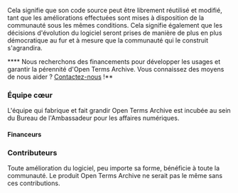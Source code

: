 Cela signifie que son code source peut être librement réutilisé et modifié, tant que les améliorations effectuées sont mises à disposition de la communauté sous les mêmes conditions. Cela signifie également que les décisions d'évolution du logiciel seront prises de manière de plus en plus démocratique au fur et à mesure que la communauté qui le construit s'agrandira.

**** Nous recherchons des financements pour développer les usages et garantir la pérennité d'Open Terms Archive. Vous connaissez des moyens de nous aider ? [Contactez-nous](mailto:contact@opentermsarchive.org) !**

### Équipe cœur

L'équipe qui fabrique et fait grandir Open Terms Archive est incubée au sein du Bureau de l'Ambassadeur pour les affaires numériques.

<Contributors type="core" alignX="left" showInfo="true" />

<Contributors subtitle="Alumni" type="alumnis" alignX="left" showInfo="true" className="mb__XL" />

#### Financeurs

<ThumbGallery align="left" small={true} className="mb__XL"> <ThumbGalleryItem src="/images/contributors/meae.png" width="131" height="119" /> <ThumbGalleryItem src="/images/contributors/france-relance.png" width="77" height="77" /> <ThumbGalleryItem src="/images/contributors/nextgen.png" width="171" height="38" /> <ThumbGalleryItem src="/images/contributors/reset.png" width="101" height="29" /> </ThumbGallery>

### Contributeurs

Toute amélioration du logiciel, peu importe sa forme, bénéficie à toute la communauté. Le produit Open Terms Archive ne serait pas le même sans ces contributions.

<Contributors type="contributors" />

<ThumbGallery> <Link href="https://disinfo.quaidorsay.fr"> <a target="_blank" rel="noopener"> <ThumbGalleryItem src="/images/contributors/ambnum.png" width="158" height="80" /> </a> </Link> <Link href="https://disinformationindex.org/"> <a target="_blank" rel="noopener"> <ThumbGalleryItem src="/images/contributors/gdi.png" width="150" height="32" /> </a> </Link> <Link href="https://www.peren.gouv.fr/"> <a target="_blank" rel="noopener"> <ThumbGalleryItem src="/images/contributors/peren.png" width="190" height="126" /> </a> </Link> </ThumbGallery>
